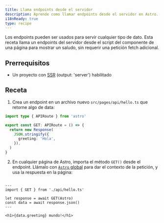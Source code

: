 ```yaml
---
title: Llama endpoints desde el servidor
description: Aprende como llamar endpoints desde el servidor en Astro.
i18nReady: true
type: recipe
---
```


Los endpoints pueden ser usados para servir cualquier tipo de dato. Esta receta llama un endpoints del servidor desde el script del componente de una página para mostrar un saludo, sin requerir una petición fetch adicional.  

## Prerrequisitos

- Un proyecto con [SSR](/es/guides/server-side-rendering/) (output: 'server') habilitado

## Receta

1. Crea un endpoint en un archivo nuevo `src/pages/api/hello.ts` que retorne algo de data:

```ts title="src/pages/api/hello.ts"
import type { APIRoute } from 'astro'

export const GET: APIRoute = () => {
  return new Response(
    JSON.stringify({
      greeting: 'Hola',
    }),
  )
}
```

2. En cualquier página de Astro, importa el método `GET()` desde el endpoint. Llámalo con [`Astro` global](/es/reference/api-reference/#astro-global) para dar el contexto de la petición, y usa la respuesta en la página:
```astro title="src/pages/index.astro"

---
import { GET } from './api/hello.ts'

let response = await GET(Astro)
const data = await response.json()
---

<h1>{data.greeting} mundo!</h1>
```
